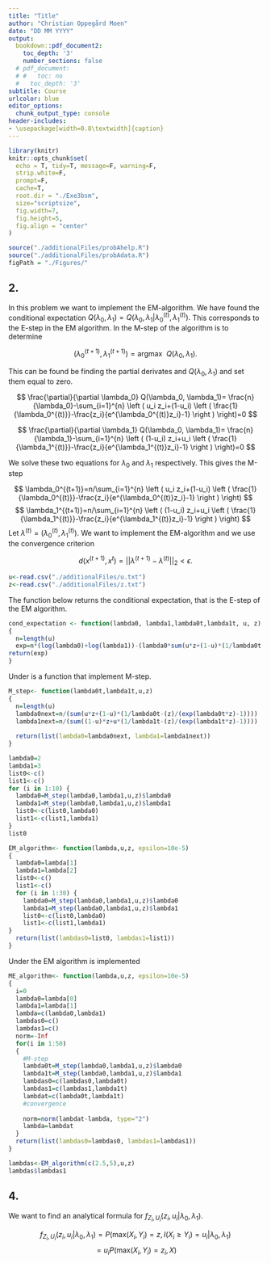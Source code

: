 ```yaml
---
title: "Title"
author: "Christian Oppegård Moen"
date: "DD MM YYYY"
output: 
  bookdown::pdf_document2:
    toc_depth: '3'
    number_sections: false
  # pdf_document:
  # #   toc: no
  #   toc_depth: '3'
subtitle: Course
urlcolor: blue
editor_options: 
  chunk_output_type: console
header-includes:
- \usepackage[width=0.8\textwidth]{caption}
---
```


```r
library(knitr)
knitr::opts_chunk$set(
  echo = T, tidy=T, message=F, warning=F,
  strip.white=F,
  prompt=F,
  cache=T,
  root.dir = "./Exe3bsm",
  size="scriptsize",
  fig.width=7, 
  fig.height=5, 
  fig.align = "center"
)
```

```r
source("./additionalFiles/probAhelp.R")
source("./additionalFiles/probAdata.R")
figPath = "./Figures/"
```

## 2.



In this problem we want to implement the EM-algorithm. We have found the conditional expectation $Q(\lambda_0,\lambda_1)=Q(\lambda_0, \lambda_1 | \lambda_0^{(t)}, \lambda_1^{(t)}).$ This corresponds to the E-step in the EM algorithm. In the M-step of the algorithm is to determine 

$$
(\lambda_0^{(t+1)}, \lambda_1^{(t+1)})=\text{argmax} \ \ Q(\lambda_0, \lambda_1).
$$

This can be found be finding the partial derivates and $Q(\lambda_0, \lambda_1)$ and set them equal to zero. 

$$
\frac{\partial}{\partial \lambda_0} Q(\lambda_0, \lambda_1)=
\frac{n}{\lambda_0}-\sum_{i=1}^{n} \left ( u_i z_i+(1-u_i) \left ( \frac{1}{\lambda_0^{(t)}}-\frac{z_i}{e^{\lambda_0^{(t)}z_i}-1} \right ) \right)=0
$$

$$
\frac{\partial}{\partial \lambda_1} Q(\lambda_0, \lambda_1)=
\frac{n}{\lambda_1}-\sum_{i=1}^{n} \left ( (1-u_i) z_i+u_i \left ( \frac{1}{\lambda_1^{(t)}}-\frac{z_i}{e^{\lambda_1^{(t)}z_i}-1} \right ) \right)=0
$$

We solve these two equations for $\lambda_0$ and $\lambda_1$ respectively. This gives the M-step

$$
\lambda_0^{(t+1)}=n/\sum_{i=1}^{n} \left ( u_i z_i+(1-u_i) \left ( \frac{1}{\lambda_0^{(t)}}-\frac{z_i}{e^{\lambda_0^{(t)}z_i}-1} \right ) \right)
$$
$$
\lambda_1^{(t+1)}=n/\sum_{i=1}^{n} \left ( (1-u_i) z_i+u_i \left ( \frac{1}{\lambda_1^{(t)}}-\frac{z_i}{e^{\lambda_1^{(t)}z_i}-1} \right ) \right)
$$
Let $\lambda^{(t)}=(\lambda_0^{(t)}, \lambda_1^{(t)}).$
We want to implement the EM-algorithm and we use the convergence criterion

$$
d(x^{(t+1)}, x^{t})= || {\lambda}^{(t+1)} - {\lambda}^{(t)}||_2<\epsilon.
$$

```r
u<-read.csv("./additionalFiles/u.txt")
z<-read.csv("./additionalFiles/z.txt")
```

The function below returns the conditional expectation, that is the E-step of the EM algorithm.

```r
cond_expectation <- function(lambda0, lambda1,lambda0t,lambda1t, u, z)
{
  n=length(u)
  exp=n*(log(lambda0)+log(lambda1))-(lambda0*sum(u*z+(1-u)*(1/lambda0t-(z)/(exp(lambda0t*z)-1))))-(lambda1*sum(u*z+(1-u)*(1/lambda1t-(z)/(exp(lambda1t*z)-1))))
return(exp)
}
```

Under is a function that implement M-step.
```r
M_step<- function(lambda0t,lambda1t,u,z)
{
  n=length(u)
  lambda0next=n/(sum(u*z+(1-u)*(1/lambda0t-(z)/(exp(lambda0t*z)-1))))
  lambda1next=n/(sum((1-u)*z+u*(1/lambda1t-(z)/(exp(lambda1t*z)-1))))
  
  return(list(lambda0=lambda0next, lambda1=lambda1next))
}

lambda0=2
lambda1=3
list0<-c()
list1<-c()
for (i in 1:10) {
  lambda0=M_step(lambda0,lambda1,u,z)$lambda0
  lambda1=M_step(lambda0,lambda1,u,z)$lambda1
  list0<-c(list0,lambda0)
  list1<-c(list1,lambda1)
}
list0
```

```r
EM_algorithm<- function(lambda,u,z, epsilon=10e-5)
{
  lambda0=lambda[1]
  lambda1=lambda[2]
  list0<-c()
  list1<-c()
  for (i in 1:30) {
    lambda0=M_step(lambda0,lambda1,u,z)$lambda0
    lambda1=M_step(lambda0,lambda1,u,z)$lambda1
    list0<-c(list0,lambda0)
    list1<-c(list1,lambda1)
}
  return(list(lambdas0=list0, lambdas1=list1))
}
```


Under the EM algorithm is implemented

```r
ME_algorithm<- function(lambda,u,z, epsilon=10e-5)
{
  i=0
  lambda0=lambda[0]
  lambda1=lambda[1]
  lambda=c(lambda0,lambda1)
  lambdas0=c()
  lambdas1=c()
  norm=-Inf
  for(i in 1:50)
  {
    #M-step
    lambda0t=M_step(lambda0,lambda1,u,z)$lambda0
    lambda1t=M_step(lambda0,lambda1,u,z)$lambda1
    lambdas0=c(lambdas0,lambda0t)
    lambdas1=c(lambdas1,lambda1t)
    lambdat=c(lambda0t,lambda1t)
    #convergence
    
    norm=norm(lambdat-lambda, type="2")
    lambda=lambdat
  }
  return(list(lambdas0=lambdas0, lambdas1=lambdas1))
}
```


```r
lambdas<-EM_algorithm(c(2.5,5),u,z)
lambdas$lambdas1
```
## 4.

We want to find an analytical formula for $f_{Z_i,U_i}(z_i, u_i| \lambda_0, \lambda_1).$

$$
f_{Z_i,U_i}(z_i, u_i | \lambda_0, \lambda_1)=P(\text{max}(X_i, Y_i)=z , I(X_i \geq Y_i)=u_i | \lambda_0, \lambda_1)
$$
$$
=u_i P(\text{max}(X_i, Y_i)=z_i, X)
$$



